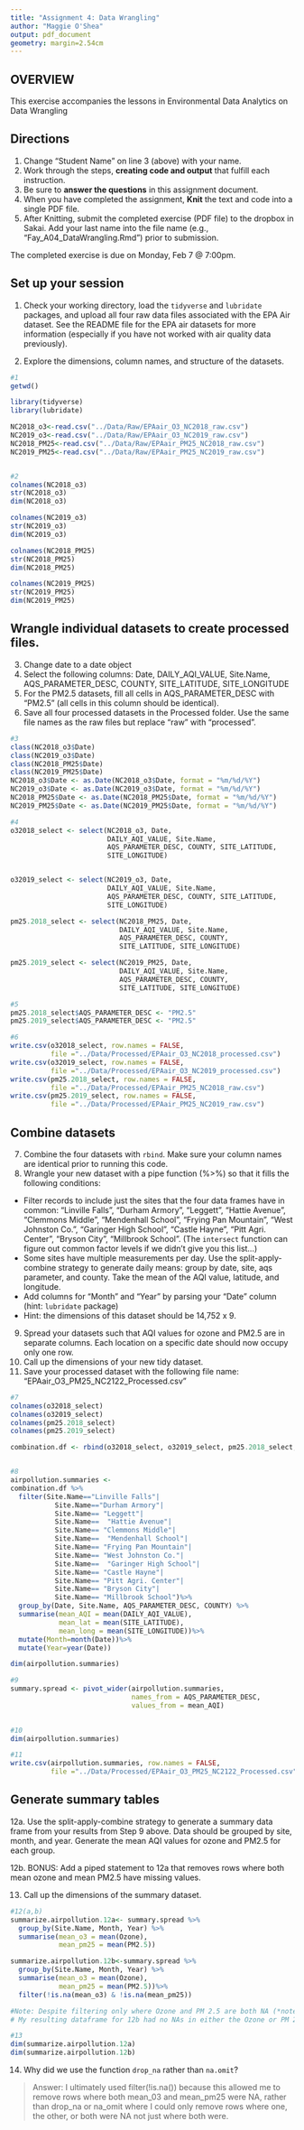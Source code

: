 ```yaml
---
title: "Assignment 4: Data Wrangling"
author: "Maggie O'Shea"
output: pdf_document
geometry: margin=2.54cm
---
```


## OVERVIEW

This exercise accompanies the lessons in Environmental Data Analytics on Data Wrangling 

## Directions
1. Change "Student Name" on line 3 (above) with your name.
2. Work through the steps, **creating code and output** that fulfill each instruction.
3. Be sure to **answer the questions** in this assignment document.
4. When you have completed the assignment, **Knit** the text and code into a single PDF file.
5. After Knitting, submit the completed exercise (PDF file) to the dropbox in Sakai. Add your last name into the file name (e.g., "Fay_A04_DataWrangling.Rmd") prior to submission.

The completed exercise is due on Monday, Feb 7 @ 7:00pm.

## Set up your session 
1. Check your working directory, load the `tidyverse` and `lubridate` packages, and upload all four raw data files associated with the EPA Air dataset. See the README file for the EPA air datasets for more information (especially if you have not worked with air quality data previously). 

2. Explore the dimensions, column names, and structure of the datasets. 

```r
#1 
getwd()

library(tidyverse)
library(lubridate)

NC2018_o3<-read.csv("../Data/Raw/EPAair_O3_NC2018_raw.csv")
NC2019_o3<-read.csv("../Data/Raw/EPAair_O3_NC2019_raw.csv")
NC2018_PM25<-read.csv("../Data/Raw/EPAair_PM25_NC2018_raw.csv")
NC2019_PM25<-read.csv("../Data/Raw/EPAair_PM25_NC2019_raw.csv")


#2
colnames(NC2018_o3)  
str(NC2018_o3)
dim(NC2018_o3)

colnames(NC2019_o3)  
str(NC2019_o3)
dim(NC2019_o3)

colnames(NC2018_PM25)  
str(NC2018_PM25)
dim(NC2018_PM25)

colnames(NC2019_PM25)  
str(NC2019_PM25)
dim(NC2019_PM25)
```

## Wrangle individual datasets to create processed files.
3. Change date to a date object
4. Select the following columns: Date, DAILY_AQI_VALUE, Site.Name, AQS_PARAMETER_DESC, COUNTY, SITE_LATITUDE, SITE_LONGITUDE
5. For the PM2.5 datasets, fill all cells in AQS_PARAMETER_DESC with "PM2.5" (all cells in this column should be identical).
6. Save all four processed datasets in the Processed folder. Use the same file names as the raw files but replace "raw" with "processed".

```r
#3
class(NC2018_o3$Date)
class(NC2019_o3$Date)  
class(NC2018_PM25$Date)
class(NC2019_PM25$Date)
NC2018_o3$Date <- as.Date(NC2018_o3$Date, format = "%m/%d/%Y") 
NC2019_o3$Date <- as.Date(NC2019_o3$Date, format = "%m/%d/%Y") 
NC2018_PM25$Date <- as.Date(NC2018_PM25$Date, format = "%m/%d/%Y") 
NC2019_PM25$Date <- as.Date(NC2019_PM25$Date, format = "%m/%d/%Y") 

#4
o32018_select <- select(NC2018_o3, Date, 
                        DAILY_AQI_VALUE, Site.Name,
                        AQS_PARAMETER_DESC, COUNTY, SITE_LATITUDE,
                        SITE_LONGITUDE)


o32019_select <- select(NC2019_o3, Date, 
                        DAILY_AQI_VALUE, Site.Name,
                        AQS_PARAMETER_DESC, COUNTY, SITE_LATITUDE,
                        SITE_LONGITUDE)

pm25.2018_select <- select(NC2018_PM25, Date, 
                           DAILY_AQI_VALUE, Site.Name,
                           AQS_PARAMETER_DESC, COUNTY, 
                           SITE_LATITUDE, SITE_LONGITUDE)

pm25.2019_select <- select(NC2019_PM25, Date, 
                           DAILY_AQI_VALUE, Site.Name,
                           AQS_PARAMETER_DESC, COUNTY, 
                           SITE_LATITUDE, SITE_LONGITUDE)

#5 
pm25.2018_select$AQS_PARAMETER_DESC <- "PM2.5" 
pm25.2019_select$AQS_PARAMETER_DESC <- "PM2.5"

#6
write.csv(o32018_select, row.names = FALSE, 
          file ="../Data/Processed/EPAair_O3_NC2018_processed.csv")
write.csv(o32019_select, row.names = FALSE, 
          file ="../Data/Processed/EPAair_O3_NC2019_processed.csv")
write.csv(pm25.2018_select, row.names = FALSE, 
          file ="../Data/Processed/EPAair_PM25_NC2018_raw.csv")
write.csv(pm25.2019_select, row.names = FALSE, 
          file ="../Data/Processed/EPAair_PM25_NC2019_raw.csv")

```


## Combine datasets
7. Combine the four datasets with `rbind`. Make sure your column names are identical prior to running this code. 
8. Wrangle your new dataset with a pipe function (%>%) so that it fills the following conditions: 

* Filter records to include just the sites that the four data frames have in common: "Linville Falls", "Durham Armory", "Leggett", "Hattie Avenue", "Clemmons Middle", "Mendenhall School", "Frying Pan Mountain", "West Johnston Co.", "Garinger High School", "Castle Hayne", "Pitt Agri. Center", "Bryson City", "Millbrook School". (The `intersect` function can figure out common factor levels if we didn't give you this list...)
* Some sites have multiple measurements per day. Use the split-apply-combine strategy to generate daily means: group by date, site, aqs parameter, and county. Take the mean of the AQI value, latitude, and longitude.
* Add columns for "Month" and "Year" by parsing your "Date" column (hint: `lubridate` package)
* Hint: the dimensions of this dataset should be 14,752 x 9.

9. Spread your datasets such that AQI values for ozone and PM2.5 are in separate columns. Each location on a specific date should now occupy only one row.
10. Call up the dimensions of your new tidy dataset.
11. Save your processed dataset with the following file name: "EPAair_O3_PM25_NC2122_Processed.csv"

```r
#7
colnames(o32018_select)
colnames(o32019_select)
colnames(pm25.2018_select) 
colnames(pm25.2019_select)

combination.df <- rbind(o32018_select, o32019_select, pm25.2018_select, pm25.2019_select)


#8 
airpollution.summaries <- 
combination.df %>%
  filter(Site.Name=="Linville Falls"| 
           Site.Name=="Durham Armory"|
           Site.Name== "Leggett"|
           Site.Name==  "Hattie Avenue"|
           Site.Name== "Clemmons Middle"|
           Site.Name==  "Mendenhall School"|
           Site.Name== "Frying Pan Mountain"|
           Site.Name== "West Johnston Co."|
           Site.Name==  "Garinger High School"|
           Site.Name== "Castle Hayne"|
           Site.Name== "Pitt Agri. Center"|
           Site.Name== "Bryson City"|
           Site.Name== "Millbrook School")%>%
  group_by(Date, Site.Name, AQS_PARAMETER_DESC, COUNTY) %>%
  summarise(mean_AQI = mean(DAILY_AQI_VALUE), 
            mean_lat = mean(SITE_LATITUDE), 
            mean_long = mean(SITE_LONGITUDE))%>%
  mutate(Month=month(Date))%>%
  mutate(Year=year(Date))

dim(airpollution.summaries)

#9
summary.spread <- pivot_wider(airpollution.summaries, 
                              names_from = AQS_PARAMETER_DESC,
                              values_from = mean_AQI)
 

#10
dim(airpollution.summaries)

#11
write.csv(airpollution.summaries, row.names = FALSE, 
          file ="../Data/Processed/EPAair_O3_PM25_NC2122_Processed.csv")
```


## Generate summary tables
12a. Use the split-apply-combine strategy to generate a summary data frame from your results from Step 9 above. Data should be grouped by site, month, and year. Generate the mean AQI values for ozone and PM2.5 for each group. 

12b. BONUS: Add a piped statement to 12a that removes rows where both mean ozone and mean PM2.5 have missing values. 

13. Call up the dimensions of the summary dataset.


```r
#12(a,b)
summarize.airpollution.12a<- summary.spread %>%
  group_by(Site.Name, Month, Year) %>%
  summarise(mean_o3 = mean(Ozone), 
            mean_pm25 = mean(PM2.5))

summarize.airpollution.12b<-summary.spread %>%
  group_by(Site.Name, Month, Year) %>%
  summarise(mean_o3 = mean(Ozone), 
            mean_pm25 = mean(PM2.5))%>%
  filter(!is.na(mean_o3) & !is.na(mean_pm25))

#Note: Despite filtering only where Ozone and PM 2.5 are both NA (*note the &). 
# My resulting dataframe for 12b had no NAs in either the Ozone or PM 2.5 column. 

#13
dim(summarize.airpollution.12a)
dim(summarize.airpollution.12b)
```

14. Why did we use the function `drop_na` rather than `na.omit`?

> Answer: I ultimately used filter(!is.na()) because this allowed me to remove rows where both mean_03 and mean_pm25 were NA, rather than drop_na or na_omit where I could only remove rows where one, the other, or both were NA not just where both were.  

